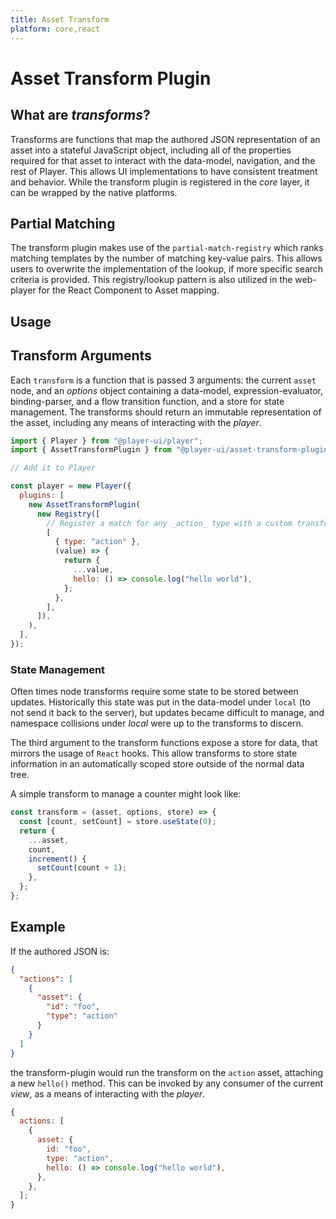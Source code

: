 ```yaml
---
title: Asset Transform
platform: core,react
---
```



# Asset Transform Plugin

## What are _transforms_?

Transforms are functions that map the authored JSON representation of an asset into a stateful JavaScript object, including all of the properties required for that asset to interact with the data-model, navigation, and the rest of Player. This allows UI implementations to have consistent treatment and behavior. While the transform plugin is registered in the _core_ layer, it can be wrapped by the native platforms.

## Partial Matching

The transform plugin makes use of the `partial-match-registry` which ranks matching templates by the number of matching key-value pairs. This allows users to overwrite the implementation of the lookup, if more specific search criteria is provided. This registry/lookup pattern is also utilized in the web-player for the React Component to Asset mapping.

## Usage

<PlatformTabs>
  <Fragment slot='core'>

## Transform Arguments

Each `transform` is a function that is passed 3 arguments: the current `asset` node, and an _options_ object containing a data-model, expression-evaluator, binding-parser, and a flow transition function, and a store for state management. The transforms should return an immutable representation of the asset, including any means of interacting with the _player_.

```javascript
import { Player } from "@player-ui/player";
import { AssetTransformPlugin } from "@player-ui/asset-transform-plugin";

// Add it to Player

const player = new Player({
  plugins: [
    new AssetTransformPlugin(
      new Registry([
        // Register a match for any _action_ type with a custom transform.
        [
          { type: "action" },
          (value) => {
            return {
              ...value,
              hello: () => console.log("hello world"),
            };
          },
        ],
      ]),
    ),
  ],
});
```

### State Management

Often times node transforms require some state to be stored between updates. Historically this state was put in the data-model under `local` (to not send it back to the server), but updates became difficult to manage, and namespace collisions under _local_ were up to the transforms to discern.

The third argument to the transform functions expose a store for data, that mirrors the usage of `React` hooks. This allow transforms to store state information in an automatically scoped store outside of the normal data tree.

A simple transform to manage a counter might look like:

```javascript
const transform = (asset, options, store) => {
  const [count, setCount] = store.useState(0);
  return {
    ...asset,
    count,
    increment() {
      setCount(count + 1);
    },
  };
};
```

  </Fragment>
</PlatformTabs>

## Example

<PlatformTabs>
  <Fragment slot='core'>

If the authored JSON is:

```json
{
  "actions": [
    {
      "asset": {
        "id": "foo",
        "type": "action"
      }
    }
  ]
}
```

the transform-plugin would run the transform on the `action` asset, attaching a new `hello()` method. This can be invoked by any consumer of the current _view_, as a means of interacting with the _player_.

```javascript
{
  actions: [
    {
      asset: {
        id: "foo",
        type: "action",
        hello: () => console.log("hello world"),
      },
    },
  ];
}
```

  </Fragment>
</PlatformTabs>
